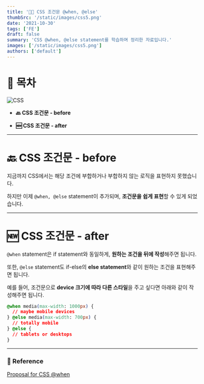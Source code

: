```yaml
---
title: '👷🏻 CSS 조건문 @when, @else'
thumbSrc: '/static/images/css5.png'
date: '2021-10-30'
tags: ['FE']
draft: false
summary: 'CSS @when, @else statement를 학습하며 정리한 자료입니다.'
images: ['/static/images/css5.png']
authors: ['default']
---
```


# 📌 목차

![CSS](/static/images/css5.png)

- **🔙 CSS 조건문 - before**

- **🆕 CSS 조건문 - after**

---

# 🔙 CSS 조건문 - before

지금까지 CSS에서는 해당 조건에 부합하거나 부합하지 않는 로직을 표현하지 못했습니다.

하지만 이제 `@when, @else` statement이 추가되며, **조건문을 쉽게 표현**할 수 있게 되었습니다.

---

# 🆕 CSS 조건문 - after

`@when` statement은 if statement와 동일하게, **원하는 조건을 뒤에 작성**해주면 됩니다.

또한, `@else` statement도 if-else의 **else statement**와 같이 원하는 조건을 표현해주면 됩니다.

예를 들어, 조건문으로 **device 크기에 따라 다른 스타일**을 주고 싶다면 아래와 같이 작성해주면 됩니다.

```css
@when media(max-width: 1000px) {
  // maybe mobile devices
} @else media(max-width: 700px) {
  // totally mobile
} @else {
  // tablets or desktops
}
```

---

### 🔗 Reference

[Proposal for CSS @when](https://css-tricks.com/proposal-for-css-when/)
